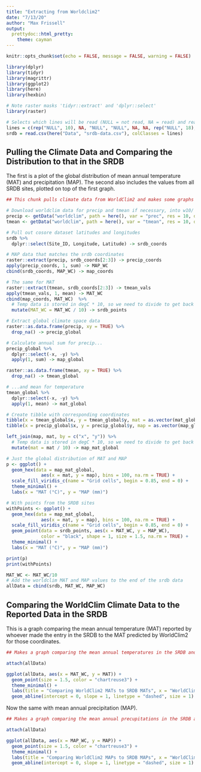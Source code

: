 ```yaml
---
title: "Extracting from Worldclim2"
date: "7/13/20"
author: "Max Frissell"
output:
  prettydoc::html_pretty:
    theme: cayman
---
```


```r
knitr::opts_chunk$set(echo = FALSE, message = FALSE, warning = FALSE)

library(dplyr)
library(tidyr)
library(magrittr)
library(ggplot2)
library(here)
library(hexbin)

# Note raster masks 'tidyr::extract' and 'dplyr::select'
library(raster)
```

```r
# Selects which lines will be read (NULL = not read, NA = read) and reads them in from SRDB
lines = c(rep("NULL", 10), NA, "NULL", "NULL", NA, NA, rep("NULL", 18), NA, NA, rep("NULL", 11), NA, rep("NULL", 5), NA, rep("NULL", 32))
srdb = read.csv(here("Data", "srdb-data.csv"), colClasses = lines)
```

## Pulling the Climate Data and Comparing the Distribution to that in the SRDB

The first is a plot of the global distribution of mean annual temperature (MAT) and precipitation (MAP). 
The second also includes the values from all SRDB sites, plotted on top of the first graph.

```r
## This chunk pulls climate data from WorldClim2 and makes some graphs from the mean annual temperature and precipitation data

# Download worldclim data for precip and tmean if necessary, into w10/ folder
precip <- getData("worldclim", path = here(), var = "prec", res = 10, download = !file.exists("wc10/prec1.hdr"))
tmean <- getData("worldclim", path = here(), var = "tmean", res = 10, download = !file.exists("wc10/wc10/tmean1.hdr"))

# Pull out cosore dataset latitudes and longitudes
srdb %>%
  dplyr::select(Site_ID, Longitude, Latitude) -> srdb_coords

# MAP data that matches the srdb coordinates
raster::extract(precip, srdb_coords[2:3]) -> precip_coords
apply(precip_coords, 1, sum) -> MAP_WC
cbind(srdb_coords, MAP_WC) -> map_coords

# The same for MAT
raster::extract(tmean, srdb_coords[2:3]) -> tmean_vals
apply(tmean_vals, 1, mean) -> MAT_WC
cbind(map_coords, MAT_WC)  %>%
  # Temp data is stored in degC * 10, so we need to divide to get back to degC
  mutate(MAT_WC = MAT_WC / 10) -> srdb_points

# Extract global climate space data
raster::as.data.frame(precip, xy = TRUE) %>%
  drop_na() -> precip_global

# Calculate annual sum for precip...
precip_global %>%
  dplyr::select(-x, -y) %>%
  apply(1, sum) -> map_global

raster::as.data.frame(tmean, xy = TRUE) %>%
  drop_na() -> tmean_global

# ...and mean for temperature
tmean_global %>%
  dplyr::select(-x, -y) %>%
  apply(1, mean) -> mat_global

# Create tibble with corresponding coordinates
tibble(x = tmean_global$x, y = tmean_global$y, mat = as.vector(mat_global)) -> mat
tibble(x = precip_global$x, y = precip_global$y, map = as.vector(map_global)) -> map

left_join(map, mat, by = c("x", "y")) %>%
  # Temp data is stored in degC * 10, so we need to divide to get back to degC
  mutate(mat = mat / 10) -> map_mat_global

# Just the global distribution of MAT and MAP
p <- ggplot() +
  geom_hex(data = map_mat_global,
             aes(x = mat, y = map), bins = 100, na.rm = TRUE) +
  scale_fill_viridis_c(name = "Grid cells", begin = 0.85, end = 0) +
  theme_minimal() +
  labs(x = "MAT (°C)", y = "MAP (mm)")

# With points from the SRDB sites
withPoints <- ggplot() +
  geom_hex(data = map_mat_global,
             aes(x = mat, y = map), bins = 100, na.rm = TRUE) +
  scale_fill_viridis_c(name = "Grid cells", begin = 0.85, end = 0) +
  geom_point(data = srdb_points, aes(x = MAT_WC, y = MAP_WC),
             color = "black", shape = 1, size = 1.5, na.rm = TRUE) +
  theme_minimal() +
  labs(x = "MAT (°C)", y = "MAP (mm)")

print(p)
print(withPoints)

MAT_WC <- MAT_WC/10
# Add the worldclim MAT and MAP values to the end of the srdb data
allData = cbind(srdb, MAT_WC, MAP_WC)
```

## Comparing the WorldClim Climate Data to the Reported Data in the SRDB

This is a graph comparing the mean annual temperature (MAT) reported by whoever made the entry in the SRDB to the MAT predicted by WorldClim2 for those coordinates.

``` r
## Makes a graph comparing the mean annual temperatures in the SRDB and in their corresponding WorldClim2 values

attach(allData)

ggplot(allData, aes(x = MAT_WC, y = MAT)) + 
  geom_point(size = 1.5, color = "chartreuse3") +
  theme_minimal() +
  labs(title = "Comparing WorldClim2 MATs to SRDB MATs", x = "WorldClim2 MAT (°C)", y = "Reported SRDB MAT (°C)") +
  geom_abline(intercept = 0, slope = 1, linetype = "dashed", size = 1)
```

Now the same with mean annual precipitation (MAP).

``` r
## Makes a graph comparing the mean annual precupitations in the SRDB and in their corresponding WorldClim2 values

attach(allData)

ggplot(allData, aes(x = MAP_WC, y = MAP)) + 
  geom_point(size = 1.5, color = "chartreuse3") +
  theme_minimal() +
  labs(title = "Comparing WorldClim2 MAPs to SRDB MAPs", x = "WorldClim2 MAP (mm)", y = "Reported SRDB MAP (mm)") +
  geom_abline(intercept = 0, slope = 1, linetype = "dashed", size = 1)
```
